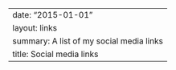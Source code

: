 ---
date: "2015-01-01"
layout: links
summary: A list of my social media links
title: Social media links
---